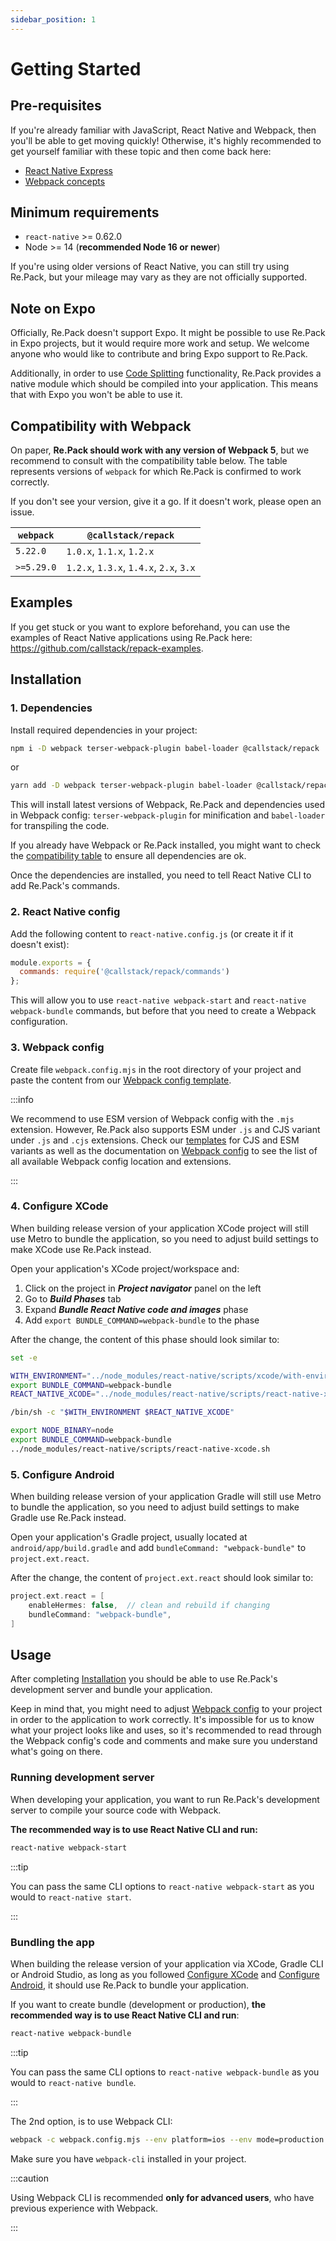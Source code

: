 ```yaml
---
sidebar_position: 1
---
```



# Getting Started

## Pre-requisites

If you're already familiar with JavaScript, React Native and Webpack, then you'll be able to get moving quickly! Otherwise, it's highly recommended to get yourself familiar with these topic and then come back here:

- [React Native Express](https://www.reactnative.express/)
- [Webpack concepts](https://webpack.js.org/concepts/)

## Minimum requirements

- `react-native` >= 0.62.0
- Node >= 14 (__recommended Node 16 or newer__)

If you're using older versions of React Native, you can still try using Re.Pack, but your mileage may vary as they are not officially supported.

## Note on Expo

Officially, Re.Pack doesn't support Expo. It might be possible to use Re.Pack in Expo projects, but it would require more work and setup. We welcome anyone who would like to contribute and bring Expo support to Re.Pack.

Additionally, in order to use [Code Splitting](./code-splitting/concept) functionality, Re.Pack provides a native module which should be compiled into your application. This means that with Expo you won't be able to use it.

## Compatibility with Webpack

On paper, __Re.Pack should work with any version of Webpack 5__, but we recommend to consult with the compatibility table below.
The table represents versions of `webpack` for which Re.Pack is confirmed to work correctly.

If you don't see your version, give it a go. If it doesn't work, please open an issue.


| `webpack`  | `@callstack/repack`                     |
| ---------- | --------------------------------------- |
| `5.22.0`   | `1.0.x`, `1.1.x`, `1.2.x`               |
| `>=5.29.0` | `1.2.x`, `1.3.x`, `1.4.x`, `2.x`, `3.x` |

## Examples

If you get stuck or you want to explore beforehand, you can use the examples of React Native applications using Re.Pack here: https://github.com/callstack/repack-examples.

## Installation

### 1. Dependencies

Install required dependencies in your project:

```bash
npm i -D webpack terser-webpack-plugin babel-loader @callstack/repack
```

or

```bash
yarn add -D webpack terser-webpack-plugin babel-loader @callstack/repack
```

This will install latest versions of Webpack, Re.Pack and dependencies used in Webpack config: `terser-webpack-plugin` for minification and `babel-loader` for transpiling the code.

If you already have Webpack or Re.Pack installed, you might want to check the [compatibility table](#compatibility-with-webpack) to ensure all dependencies are ok.

Once the dependencies are installed, you need to tell React Native CLI to add Re.Pack's commands.

### 2. React Native config

Add the following content to `react-native.config.js` (or create it if it doesn't exist):

```js
module.exports = {
  commands: require('@callstack/repack/commands')
};
```

This will allow you to use `react-native webpack-start` and `react-native webpack-bundle` commands, but before that you need to create a Webpack configuration.

### 3. Webpack config

Create file `webpack.config.mjs` in the root directory of your project and paste the content from our [Webpack config template](https://github.com/callstack/repack/blob/main/templates/webpack.config.mjs).

:::info

We recommend to use ESM version of Webpack config with the `.mjs` extension. However, Re.Pack also supports ESM under `.js` and CJS variant under `.js` and `.cjs` extensions. Check our [templates](https://github.com/callstack/repack/blob/main/templates/) for CJS and ESM variants as well as the documentation on [Webpack config](./configuration/webpack-config) to see the list of all available Webpack config location and extensions.

:::

### 4. Configure XCode

When building release version of your application XCode project will still use Metro to bundle the application, so you need to adjust build settings to make XCode use Re.Pack instead.

Open your application's XCode project/workspace and:

1. Click on the project in **_Project navigator_** panel on the left
2. Go to **_Build Phases_** tab
3. Expand **_Bundle React Native code and images_** phase
4. Add `export BUNDLE_COMMAND=webpack-bundle` to the phase

After the change, the content of this phase should look similar to:

<Tabs>
<TabItem value="current-rn" label="React Native version 0.69.0 or newer" default>

```bash
set -e

WITH_ENVIRONMENT="../node_modules/react-native/scripts/xcode/with-environment.sh"
export BUNDLE_COMMAND=webpack-bundle
REACT_NATIVE_XCODE="../node_modules/react-native/scripts/react-native-xcode.sh"

/bin/sh -c "$WITH_ENVIRONMENT $REACT_NATIVE_XCODE"
```

</TabItem>
<TabItem value="old-rn" label="React Native version below 0.69.0" default>

```bash
export NODE_BINARY=node
export BUNDLE_COMMAND=webpack-bundle
../node_modules/react-native/scripts/react-native-xcode.sh
```

</TabItem>
</Tabs>


### 5. Configure Android

When building release version of your application Gradle will still use Metro to bundle the application, so you need to adjust build settings to make Gradle use Re.Pack instead.

Open your application's Gradle project, usually located at `android/app/build.gradle` and add `bundleCommand: "webpack-bundle"` to `project.ext.react`.

After the change, the content of `project.ext.react` should look similar to:

```groovy
project.ext.react = [
    enableHermes: false,  // clean and rebuild if changing
    bundleCommand: "webpack-bundle",
]
```

## Usage

After completing [Installation](#installation) you should be able to use Re.Pack's development server and bundle your application.

Keep in mind that, you might need to adjust [Webpack config](./configuration/webpack-config) to your project in order to the application to work correctly. It's impossible for us to know what your project looks like and uses, so it's recommended to read through the Webpack config's code and comments and make sure you understand what's going on there.

### Running development server

When developing your application, you want to run Re.Pack's development server to compile your source code with Webpack.

**The recommended way is to use React Native CLI and run:**

```bash
react-native webpack-start
```

:::tip

You can pass the same CLI options to `react-native webpack-start` as you would to `react-native start`.

:::

### Bundling the app

When building the release version of your application via XCode, Gradle CLI or Android Studio, as long as you followed [Configure XCode](#4-configure-xcode) and [Configure Android](#5-configure-android), it should use Re.Pack to bundle your application.

If you want to create bundle (development or production), **the recommended way is to use React Native CLI and run**:

```bash
react-native webpack-bundle
```
:::tip

You can pass the same CLI options to `react-native webpack-bundle` as you would to `react-native bundle`.

:::

The 2nd option, is to use Webpack CLI:

```bash
webpack -c webpack.config.mjs --env platform=ios --env mode=production
```

Make sure you have `webpack-cli` installed in your project.

:::caution

Using Webpack CLI is recommended **only for advanced users**, who have previous experience with Webpack.

:::
